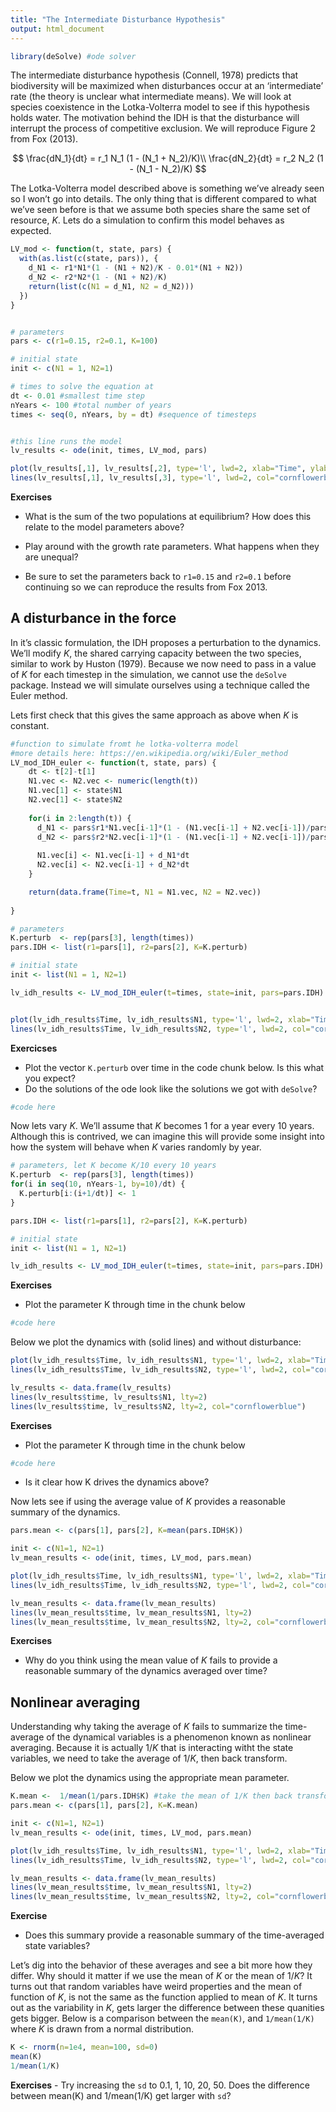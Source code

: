 ```yaml
---
title: "The Intermediate Disturbance Hypothesis"
output: html_document
---
```



```r
library(deSolve) #ode solver
```

The intermediate disturbance hypothesis (Connell, 1978) predicts that biodiversity will be maximized when disturbances occur at an 'intermediate' rate (the theory is unclear what intermediate means). We will look at species coexistence in the Lotka-Volterra model to see if this hypothesis holds water. The motivation behind the IDH is that the disturbance will interrupt the process of competitive exclusion. We will reproduce Figure 2 from Fox (2013).


$$
\frac{dN_1}{dt} = r_1 N_1 (1 - (N_1 + N_2)/K)\\
\frac{dN_2}{dt} = r_2 N_2 (1 - (N_1 - N_2)/K)
$$

The Lotka-Volterra model described above is something we've already seen so I won't go into details. The only thing that is different compared to what we've seen before is that we assume both species share the same set of resource, $K$. Lets do a simulation to confirm this model behaves as expected.

```r
LV_mod <- function(t, state, pars) {
  with(as.list(c(state, pars)), {
    d_N1 <- r1*N1*(1 - (N1 + N2)/K - 0.01*(N1 + N2))
    d_N2 <- r2*N2*(1 - (N1 + N2)/K)
    return(list(c(N1 = d_N1, N2 = d_N2)))
  })
}


# parameters
pars <- c(r1=0.15, r2=0.1, K=100)

# initial state 
init <- c(N1 = 1, N2=1)

# times to solve the equation at
dt <- 0.01 #smallest time step
nYears <- 100 #total number of years
times <- seq(0, nYears, by = dt) #sequence of timesteps


#this line runs the model
lv_results <- ode(init, times, LV_mod, pars) 

plot(lv_results[,1], lv_results[,2], type='l', lwd=2, xlab="Time", ylab="Abundance", ylim=c(0, max(lv_results[,-1])))
lines(lv_results[,1], lv_results[,3], type='l', lwd=2, col="cornflowerblue")
```

**Exercises** 

- What is the sum of the two populations at equilibrium? How does this relate to the model parameters above?

- Play around with the growth rate parameters. What happens when they are unequal? 

- Be sure to set the parameters back to `r1=0.15` and `r2=0.1` before continuing so we can reproduce the results from Fox 2013.

## A disturbance in the force

In it's classic formulation, the IDH proposes a perturbation to the dynamics. We'll modify $K$, the shared carrying capacity between the two species, similar to work by Huston (1979). Because we now need to pass in a value of $K$ for each timestep in the simulation, we cannot use the `deSolve` package. Instead we will simulate ourselves using a technique called the Euler method.

Lets first check that this gives the same approach as above when $K$ is constant.

```r

#function to simulate fromt he lotka-volterra model 
#more details here: https://en.wikipedia.org/wiki/Euler_method
LV_mod_IDH_euler <- function(t, state, pars) {
    dt <- t[2]-t[1]
    N1.vec <- N2.vec <- numeric(length(t))
    N1.vec[1] <- state$N1
    N2.vec[1] <- state$N2
    
    for(i in 2:length(t)) {
      d_N1 <- pars$r1*N1.vec[i-1]*(1 - (N1.vec[i-1] + N2.vec[i-1])/pars$K[i] - 0.01*(N1.vec[i-1] + N2.vec[i-1]))
      d_N2 <- pars$r2*N2.vec[i-1]*(1 - (N1.vec[i-1] + N2.vec[i-1])/pars$K[i]) 
      
      N1.vec[i] <- N1.vec[i-1] + d_N1*dt
      N2.vec[i] <- N2.vec[i-1] + d_N2*dt
    }

    return(data.frame(Time=t, N1 = N1.vec, N2 = N2.vec))
  
}

# parameters
K.perturb  <- rep(pars[3], length(times))
pars.IDH <- list(r1=pars[1], r2=pars[2], K=K.perturb)

# initial state 
init <- list(N1 = 1, N2=1)

lv_idh_results <- LV_mod_IDH_euler(t=times, state=init, pars=pars.IDH)


plot(lv_idh_results$Time, lv_idh_results$N1, type='l', lwd=2, xlab="Time", ylab="Abundance", ylim=c(0, max(lv_idh_results[,-1])))
lines(lv_idh_results$Time, lv_idh_results$N2, type='l', lwd=2, col="cornflowerblue")

```

**Exercicses**

- Plot the vector `K.perturb` over time in the code chunk below. Is this what you expect?
- Do the solutions of the ode look like the solutions we got with `deSolve`?

```r
#code here
```


Now lets vary $K$. We'll assume that $K$ becomes $1$ for a year every 10 years. Although this is contrived, we can imagine this will provide some insight into how the system will behave when $K$ varies randomly by year.

```r
# parameters, let K become K/10 every 10 years
K.perturb  <- rep(pars[3], length(times))
for(i in seq(10, nYears-1, by=10)/dt) {
  K.perturb[i:(i+1/dt)] <- 1 
} 

pars.IDH <- list(r1=pars[1], r2=pars[2], K=K.perturb)

# initial state 
init <- list(N1 = 1, N2=1)

lv_idh_results <- LV_mod_IDH_euler(t=times, state=init, pars=pars.IDH)

```

**Exercises** 

- Plot the parameter K through time in the chunk below
```r
#code here
```

Below we plot the dynamics with (solid lines) and without disturbance:
```r
plot(lv_idh_results$Time, lv_idh_results$N1, type='l', lwd=2, xlab="Time", ylab="Abundance", ylim=c(0, max(lv_idh_results[,-1])))
lines(lv_idh_results$Time, lv_idh_results$N2, type='l', lwd=2, col="cornflowerblue")

lv_results <- data.frame(lv_results)
lines(lv_results$time, lv_results$N1, lty=2)
lines(lv_results$time, lv_results$N2, lty=2, col="cornflowerblue")
```

**Exercises** 

- Plot the parameter K through time in the chunk below
```r
#code here
```

- Is it clear how K drives the dynamics above?



Now lets see if using the average value of $K$ provides a reasonable summary of the dynamics.

```r

pars.mean <- c(pars[1], pars[2], K=mean(pars.IDH$K))

init <- c(N1=1, N2=1)
lv_mean_results <- ode(init, times, LV_mod, pars.mean) 

plot(lv_idh_results$Time, lv_idh_results$N1, type='l', lwd=2, xlab="Time", ylab="Abundance", ylim=c(0, max(lv_idh_results[,-1])))
lines(lv_idh_results$Time, lv_idh_results$N2, type='l', lwd=2, col="cornflowerblue")

lv_mean_results <- data.frame(lv_mean_results)
lines(lv_mean_results$time, lv_mean_results$N1, lty=2)
lines(lv_mean_results$time, lv_mean_results$N2, lty=2, col="cornflowerblue")
```

**Exercises** 

- Why do you think using the mean value of $K$ fails to provide a reasonable summary of the dynamics averaged over time? 



## Nonlinear averaging

Understanding why taking the average of $K$ fails to summarize the time-average of the dynamical variables is a phenomenon known as nonlinear averaging. Because it is actually $1/K$ that is interacting witht the state variables, we need to take the average of $1/K$, then back transform. 

Below we plot the dynamics using the appropriate mean parameter.

```r

K.mean <-  1/mean(1/pars.IDH$K) #take the mean of 1/K then back transform to K.
pars.mean <- c(pars[1], pars[2], K=K.mean)

init <- c(N1=1, N2=1)
lv_mean_results <- ode(init, times, LV_mod, pars.mean) 

plot(lv_idh_results$Time, lv_idh_results$N1, type='l', lwd=2, xlab="Time", ylab="Abundance", ylim=c(0, max(lv_idh_results[,-1])))
lines(lv_idh_results$Time, lv_idh_results$N2, type='l', lwd=2, col="cornflowerblue")

lv_mean_results <- data.frame(lv_mean_results)
lines(lv_mean_results$time, lv_mean_results$N1, lty=2)
lines(lv_mean_results$time, lv_mean_results$N2, lty=2, col="cornflowerblue")
```

**Exercise**

- Does this summary provide a reasonable summary of the time-averaged state variables?



Let's dig into the behavior of these averages and see a bit more how they differ. Why should it matter if we use the mean of $K$ or the mean of $1/K$? It turns out that random variables have weird properties and the mean of function of $K$, is not the same as the function applied to mean of $K$. It turns out as the variability in $K$, gets larger the difference between these quanities gets bigger. Below is a comparison between the `mean(K)`, and `1/mean(1/K)` where $K$ is drawn from a normal distribution.

```r
K <- rnorm(n=1e4, mean=100, sd=0)
mean(K)
1/mean(1/K)
```

**Exercises**
- Try increasing the `sd` to 0.1, 1, 10, 20, 50. Does the difference between mean(K) and 1/mean(1/K) get larger with `sd`?


